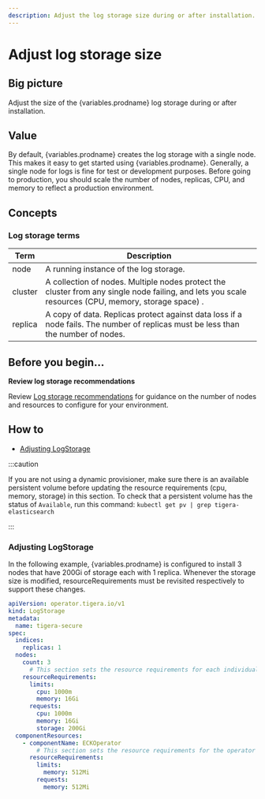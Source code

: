 ```yaml
---
description: Adjust the log storage size during or after installation.
---
```


# Adjust log storage size

## Big picture

Adjust the size of the {variables.prodname} log storage during or after installation.

## Value

By default, {variables.prodname} creates the log storage with a single node. This makes it easy to get started using {variables.prodname}.
Generally, a single node for logs is fine for test or development purposes. Before going to production, you should scale
the number of nodes, replicas, CPU, and memory to reflect a production environment.

## Concepts

### Log storage terms

| Term    | Description                                                                                                                                         |
| ------- | --------------------------------------------------------------------------------------------------------------------------------------------------- |
| node    | A running instance of the log storage.                                                                                                              |
| cluster | A collection of nodes. Multiple nodes protect the cluster from any single node failing, and lets you scale resources (CPU, memory, storage space) . |
| replica | A copy of data. Replicas protect against data loss if a node fails. The number of replicas must be less than the number of nodes.                   |

## Before you begin...

**Review log storage recommendations**

Review [Log storage recommendations](log-storage-recommendations.mdx) for guidance on the number of nodes and resources to configure for your environment.

## How to

- [Adjusting LogStorage](#adjusting-logstorage)

:::caution

If you are not using a dynamic provisioner, make sure there is an available persistent volume before updating the resource requirements (cpu, memory, storage) in this section. To check that a persistent volume has the status of `Available`, run this command: `kubectl get pv | grep tigera-elasticsearch`

:::

### Adjusting LogStorage

In the following example, {variables.prodname} is configured to install 3 nodes that have 200Gi of storage each with 1 replica. Whenever the storage size is modified, resourceRequirements must be revisited respectively to support these changes.

```yaml
apiVersion: operator.tigera.io/v1
kind: LogStorage
metadata:
  name: tigera-secure
spec:
  indices:
    replicas: 1
  nodes:
    count: 3
      # This section sets the resource requirements for each individual Elasticsearch node.
    resourceRequirements:
      limits:
        cpu: 1000m
        memory: 16Gi
      requests:
        cpu: 1000m
        memory: 16Gi
        storage: 200Gi
  componentResources:
    - componentName: ECKOperator
        # This section sets the resource requirements for the operator that bootstraps the Elasticsearch cluster.
      resourceRequirements:
        limits:
          memory: 512Mi
        requests:
          memory: 512Mi
```
